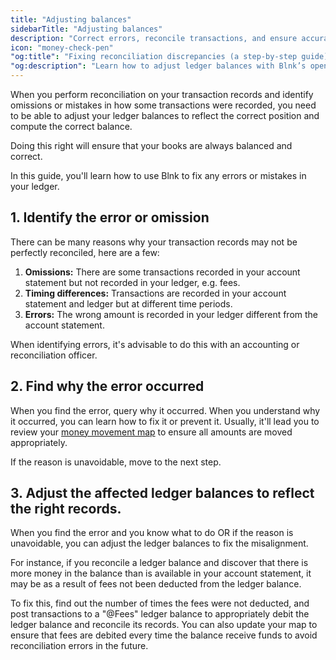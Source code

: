 ```yaml
---
title: "Adjusting balances"
sidebarTitle: "Adjusting balances"
description: "Correct errors, reconcile transactions, and ensure accurate financial records in your application."
icon: "money-check-pen"
"og:title": "Fixing reconciliation discrepancies (a step-by-step guide) - Blnk" 
"og:description": "Learn how to adjust ledger balances with Blnk’s open-source ledger. Correct errors, reconcile transactions, and ensure accurate financial records in your application."
---
```



When you perform reconciliation on your transaction records and identify omissions or mistakes in how some transactions were recorded, you need to be able to adjust your ledger balances to reflect the correct position and compute the correct balance.

Doing this right will ensure that your books are always balanced and correct.

In this guide, you'll learn how to use Blnk to fix any errors or mistakes in your ledger.

## 1. Identify the error or omission

There can be many reasons why your transaction records may not be perfectly reconciled, here are a few:

1. **Omissions:** There are some transactions recorded in your account statement but not recorded in your ledger, e.g. fees.
2. **Timing differences:** Transactions are recorded in your account statement and ledger but at different time periods.
3. **Errors:** The wrong amount is recorded in your ledger different from the account statement. 

<Warning>
    When identifying errors, it's advisable to do this with an accounting or reconciliation officer.
</Warning>

## 2. Find why the error occurred

When you find the error, query why it occurred. When you understand why it occurred, you can learn how to fix it or prevent it. Usually, it'll lead you to review your [money movement map](../ledgers/money-movement-map) to ensure all amounts are moved appropriately.

If the reason is unavoidable, move to the next step.

## 3. Adjust the affected ledger balances to reflect the right records.

When you find the error and you know what to do OR if the reason is unavoidable, you can adjust the ledger balances to fix the misalignment.

For instance, if you reconcile a ledger balance and discover that there is more money in the balance than is available in your account statement, it may be as a result of fees not been deducted from the ledger balance. 

To fix this, find out the number of times the fees were not deducted, and post transactions to a "@Fees" ledger balance to appropriately debit the ledger balance and reconcile its records. You can also update your map to ensure that fees are debited every time the balance receive funds to avoid reconciliation errors in the future.

<NeedHelp />